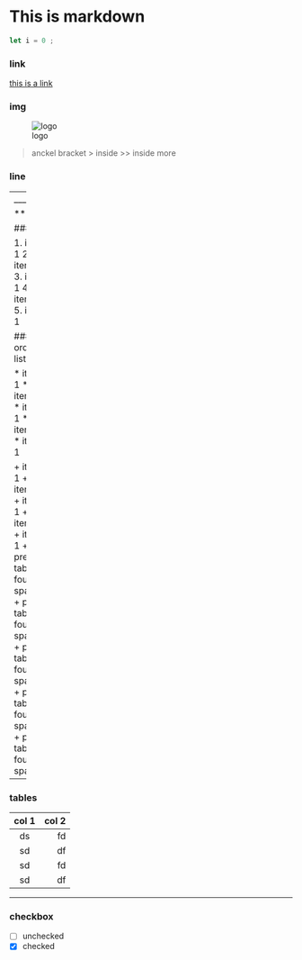 # This is markdown

```js
let i = 0 ;

```

### link

[this is a link](/page)

### img

![logo](https://www.shutterstock.com/image-vector/google-logo-editorial-vector-symbol-260nw-2317648589.jpg)


> anckel bracket
>> inside
>>> inside more


### line

---
___

***

### list

1. item 1
2. item 1
3. item 1
4. item 1
5. item 1

### un ordered list

* item 1
* item 1
* item 1
* item 1
* item 1

+ item 1
+ item 1
+ item 1
+ item 1
+ item 1
    + press tab or four spaces
    + press tab or four spaces
    + press tab or four spaces
        + press tab or four spaces
        + press tab or four spaces


---

### tables

| col 1  | col 2  |
|:------:| ------:|
|   ds   |  fd    |
|   sd   |  df    |
|   sd   |  fd    |
|   sd   |  df    |


---

### checkbox

- [ ]  unchecked
- [X]  checked